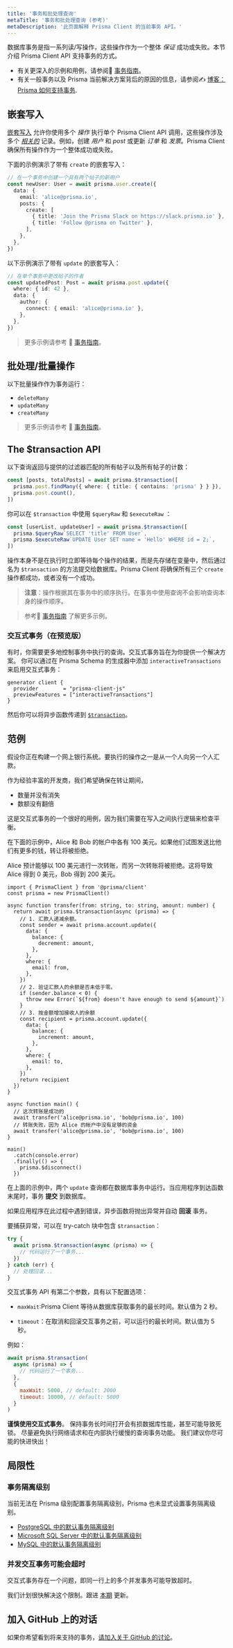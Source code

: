 ```yaml
---
title: '事务和批处理查询'
metaTitle: '事务和批处理查询 (参考)'
metaDescription: '此页面解释 Prisma Client 的当前事务 API。'
---
```


<TopBlock>

数据库事务是指一系列读/写操作，这些操作作为一个整体 _保证_ 成功或失败。本节介绍 Prisma Client API 支持事务的方式。

- 有关更深入的示例和用例，请参阅📖 [事务指南](../../../guides/performance-and-optimization/prisma-client-transactions-guide)。
- 有关一般事务以及 Prisma 当前解决方案背后的原因的信息，请参阅✍ [博客：Prisma 如何支持事务](https://www.prisma.io/blog/how-prisma-supports-transactions-x45s1d5l0ww1/).

</TopBlock>

## 嵌套写入

[嵌套写入](relation-queries#nested-writes) 允许你使用多个 _操作_ 执行单个 Prisma Client API 调用，这些操作涉及多个 [_相关的_](../prisma-schema/relations) 记录。例如，创建 _用户_ 和 _post_ 或更新 _订单_ 和 _发票_。Prisma Client 确保所有操作作为一个整体成功或失败。

下面的示例演示了带有 `create` 的嵌套写入：

```ts
// 在一个事务中创建一个具有两个帖子的新用户
const newUser: User = await prisma.user.create({
  data: {
    email: 'alice@prisma.io',
    posts: {
      create: [
        { title: 'Join the Prisma Slack on https://slack.prisma.io' },
        { title: 'Follow @prisma on Twitter' },
      ],
    },
  },
})
```

以下示例演示了带有 `update` 的嵌套写入：

```ts
// 在单个事务中更改帖子的作者
const updatedPost: Post = await prisma.post.update({
  where: { id: 42 },
  data: {
    author: {
      connect: { email: 'alice@prisma.io' },
    },
  },
})
```

> 更多示例请参考 📖 [事务指南](../../../guides/performance-and-optimization/prisma-client-transactions-guide#nested-writes)。

## 批处理/批量操作

以下批量操作作为事务运行：

- `deleteMany`
- `updateMany`
- `createMany`

> 更多示例请参考 📖 [事务指南](../../../guides/performance-and-optimization/prisma-client-transactions-guide#bulk-operations)。

## The <inlinecode>$transaction</inlinecode> API

以下查询返回与提供的过滤器匹配的所有帖子以及所有帖子的计数：

```ts
const [posts, totalPosts] = await prisma.$transaction([
  prisma.post.findMany({ where: { title: { contains: 'prisma' } } }),
  prisma.post.count(),
])
```

你可以在 `$transaction` 中使用 `$queryRaw` 和 `$executeRaw` ：

```ts
const [userList, updateUser] = await prisma.$transaction([
  prisma.$queryRaw`SELECT 'title' FROM User`,
  prisma.$executeRaw`UPDATE User SET name = 'Hello' WHERE id = 2;`,
])
```

操作本身不是在执行时立即等待每个操作的结果，而是先存储在变量中，然后通过名为 `$transaction` 的方法提交给数据库。Prisma Client 将确保所有三个 `create` 操作都成功，或者没有一个成功。

> **注意**：操作根据其在事务中的顺序执行。在事务中使用查询不会影响查询本身的操作顺序。

> 
> 参考📖 [事务指南](../../../guides/performance-and-optimization/prisma-client-transactions-guide#transaction-api) 了解更多示例。

### 交互式事务（在预览版）

有时，你需要更多地控制事务中执行的查询。交互式事务旨在为你提供一个解决方案。
你可以通过在 Prisma Schema 的生成器中添加 `interactiveTransactions` 来启用交互式事务：

```prisma
generator client {
  provider        = "prisma-client-js"
  previewFeatures = ["interactiveTransactions"]
}
```

然后你可以将异步函数传递到 [`$transaction`](../../../guides/performance-and-optimization/prisma-client-transactions-guide#transaction-api)。

## 范例

假设你正在构建一个网上银行系统。要执行的操作之一是从一个人向另一个人汇款。

作为经验丰富的开发商，我们希望确保在转让期间，

- 数量并没有消失
- 数额没有翻倍

这是交互式事务的一个很好的用例，因为我们需要在写入之间执行逻辑来检查平衡。

在下面的示例中，Alice 和 Bob 的帐户中各有 100 美元。如果他们试图发送比他们有更多的钱，转让将被拒绝。

Alice 预计能够以 100 美元进行一次转账，而另一次转账将被拒绝。这将导致 Alice 得到 0 美元，Bob 得到 200 美元。

```tsx
import { PrismaClient } from '@prisma/client'
const prisma = new PrismaClient()

async function transfer(from: string, to: string, amount: number) {
  return await prisma.$transaction(async (prisma) => {
    // 1. 汇款人递减余额。
    const sender = await prisma.account.update({
      data: {
        balance: {
          decrement: amount,
        },
      },
      where: {
        email: from,
      },
    })
    // 2. 验证汇款人的余额是否未低于零。
    if (sender.balance < 0) {
      throw new Error(`${from} doesn't have enough to send ${amount}`)
    }
    // 3. 按金额增加接收人的余额
    const recipient = prisma.account.update({
      data: {
        balance: {
          increment: amount,
        },
      },
      where: {
        email: to,
      },
    })
    return recipient
  })
}

async function main() {
  // 这次转账是成功的
  await transfer('alice@prisma.io', 'bob@prisma.io', 100)
  // 转账失败，因为 Alice 的帐户中没有足够的资金
  await transfer('alice@prisma.io', 'bob@prisma.io', 100)
}

main()
  .catch(console.error)
  .finally(() => {
    prisma.$disconnect()
  })
```

在上面的示例中，两个 `update` 查询都在数据库事务中运行。当应用程序到达函数末尾时，事务 **提交** 到数据库。

如果应用程序在此过程中遇到错误，异步函数将抛出异常并自动 **回滚** 事务。

要捕获异常，可以在 try-catch 块中包含 `$transaction`：

```js
try {
  await prisma.$transaction(async (prisma) => {
    // 代码运行了一个事务...
  })
} catch (err) {
  // 处理回滚...
}
```

交互式事务 API 有第二个参数，具有以下配置选项：

- `maxWait`:Prisma Client 等待从数据库获取事务的最长时间。默认值为 2 秒。

- `timeout`：在取消和回滚交互事务之前，可以运行的最长时间。默认值为 5 秒。

例如：

```jsx
await prisma.$transaction(
  async (prisma) => {
    // 代码运行了一个事务...
  },
  {
    maxWait: 5000, // default: 2000
    timeout: 10000, // default: 5000
  }
)
```

<Admonition type="warning">

**谨慎使用交互式事务**。
保持事务长时间打开会有损数据库性能，甚至可能导致死锁。
尽量避免执行网络请求和在内部执行缓慢的查询事务功能。
我们建议你尽可能的快进快出！

</Admonition>

## 局限性

### 事务隔离级别

当前无法在 Prisma 级别配置事务隔离级别，Prisma 也未显式设置事务隔离级别。

- [PostgreSQL 中的默认事务隔离级别](https://www.postgresql.org/docs/9.3/runtime-config-client.html#GUC-DEFAULT-TRANSACTION-ISOLATION)
- [Microsoft SQL Server 中的默认事务隔离级别](https://docs.microsoft.com/en-us/sql/t-sql/statements/set-transaction-isolation-level-transact-sql?view=sql-server-ver15)
- [MySQL 中的默认事务隔离级别](https://dev.mysql.com/doc/refman/8.0/en/innodb-transaction-isolation-levels.html)

### 并发交互事务可能会超时

交互式事务存在一个问题，即同一行上的多个并发事务可能导致超时。

我们计划很快解决这个限制。跟进 [本期](https://github.com/prisma/prisma/issues/8707) 更新。

## 加入 GitHub 上的对话

如果你希望看到将来支持的事务，[请加入关于 GitHub 的讨论](https://github.com/prisma/prisma-client-js/issues/349)。
